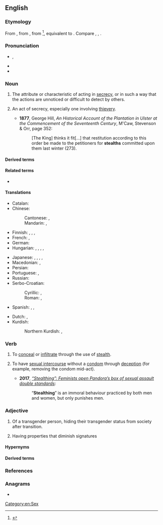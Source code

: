 ==English==
{{wikipedia|dab=stealth}}

===Etymology===
From {{inh|en|enm|stelthe}}, from {{inh|en|ang|stǣlþ}}, from {{inh|en|gem-pro|*stēliþō}}<ref>{{R:Online Etymology Dictionary|accessdate=31 July 2018}}</ref>, equivalent to {{suf|en|steal|th}}. Compare {{cog|ang|stalu|t=theft, stealth}}, {{cog|goh|stāla|t=theft}}, {{cog|de|Diebstahl|t=theft}}.

===Pronunciation===
* {{enPR|stĕlth}}, {{IPA|en|/stɛlθ/}}
* {{audio|en|en-us-stealth.ogg|Audio (US)}}
* {{rhymes|en|ɛlθ|s=1}}

===Noun===
{{en-noun|~}}

# {{lb|en|uncountable}} The attribute or characteristic of acting in [[secrecy]], or in such a way that the actions are unnoticed or difficult to detect by others.
# {{lb|en|archaic|countable}} An act of secrecy, especially one involving [[thievery]].
#* '''1877''', George Hill, ''An Historical Account of the Plantation in Ulster at the Commencement of the Seventeenth Century'', M'Caw, Stevenson & Orr, page 352:
#*: [The King] thinks it fit[...] that restitution according to this order be made to the petitioners for '''stealths''' committed upon them last winter (273).

====Derived terms====
{{col2|en
|{{l|en|stealth mode|t=secretive behaviour, to reduce the visibility (or ideally be invisible), or characteristic of being [[furtive]] or [[covert]]}}
|{{l|en|stealthy}}
|{{l|en|stealth game}}
}}

====Related terms====
* {{l|en|steal}}

====Translations====
{{trans-top|attribute or characteristic of acting in secrecy}}
* Catalan: {{t|ca|furtivitat|f}}
* Chinese:
*: Cantonese: {{t|yue|隱身|tr=yánsān}}, {{t|yue|隱形|tr=yányìng}}
*: Mandarin: {{t+|cmn|隱身|tr=yǐnjuān}}, {{t+|cmn|隱形|tr=yǐnxíng}}
* Finnish: {{t+|fi|salamyhkäisyys}}, {{t+|fi|salakähmäisyys}}, {{t|fi|häive-}}, {{t|fi|häivetekniikka}}
* French: {{t+|fr|furtivité|f}}, {{t+|fr|discrétion|f}}
* German: {{t+|de|Heimlichkeit|f}}
* Hungarian: {{t+|hu|lopakodás}}, {{t|hu|lopódzás}}, {{t|hu|észrevétlenség}}, {{t+|hu|álcázás}}, {{t+|hu|titkosítás}}
{{trans-mid}}
* Japanese: {{t|ja|ステルス|tr=suterusu}}, {{t-check|ja|隱形|tr=いんけい, inkei}}, {{t-check|ja|隱身|tr=いんしん, inshin}}, {{t-check|ja|隠密|tr=おんみつ, onmitsu}}, {{t-check|ja|掩蔽|tr=えんぺい, enpei}}
* Macedonian: {{t|mk|прикраду́вање|n}}, {{t|mk|по́тајност|f}}
* Persian: {{t|fa|پنهان‌کار|tr=penhân-kâr}}
* Portuguese: {{t|pt|furtividade|f}}, {{t+|pt|sorrateiro}}
* Russian: {{t+|ru|хи́трость|f}}
* Serbo-Croatian:
*: Cyrillic: {{t|sh|по̏таја|f}}, {{t|sh|прѝта̄јено̄ст|f}}
*: Roman: {{t+|sh|pȍtaja|f}}, {{t+|sh|prìtājenōst|f}}
* Spanish: {{t+|es|sigilo|m}}, {{t+|es|cautela}}, 
{{trans-bottom}}

{{checktrans-top}}
* Dutch: {{t+check|nl|steels}}, {{t+check|nl|stiekem}}
* Kurdish:
*: Northern Kurdish: {{t+check|kmr|dizîkî}}, {{t+check|kmr|nehînî}}
{{trans-bottom}}

===Verb===
{{en-verb}}

# {{lb|en|especially|military|computing}} To [[conceal]] or [[infiltrate]] through the use of [[#Noun|stealth]].
# {{lb|en|slang|intransitive}} To have [[sexual intercourse]] without a [[condom]] through [[deception]] (for example, removing the condom mid-act).
#* '''2017''', ''[https://www.therebel.media/_stealthing_feminists_open_pandora_s_box_of_sexual_assault_double_standards “Stealthing”: Feminists open Pandora’s box of sexual assault double standards]'':
#*:“'''Stealthing'''” is an immoral behaviour practiced by both men and women, but only punishes men.

===Adjective===
{{en-adjective|?}}

# {{lb|en|LGBT}} Of a transgender person, hiding their transgender status from society after transition. {{C|en|Transgender}}
#: {{ux|en|go '''stealth'''; be '''stealth'''; live '''stealth'''}}
#: {{ux|en|He has lived '''stealth''' for 10 years.}}
# {{lb|en|military|aviation|vehicles|technology}} Having properties that diminish {{l|en|radar}} signatures

====Hypernyms====
{{col3|en|title=LGBT|
|{{l|en|closeted}}
}}

====Derived terms====
{{col3|en|title=radar|
|{{l|en|stealth bomber}}
|{{l|en|stealth fighter}}
}}

===References===
<references/>

===Anagrams===
* {{anagrams|en|a=aehlstt|Haslett|haltest|lasteth|salteth|stethal}}

[[Category:en:Sex]]